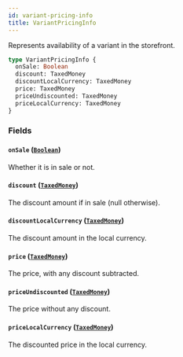 ```yaml
---
id: variant-pricing-info
title: VariantPricingInfo
---
```


Represents availability of a variant in the storefront.

```graphql
type VariantPricingInfo {
  onSale: Boolean
  discount: TaxedMoney
  discountLocalCurrency: TaxedMoney
  price: TaxedMoney
  priceUndiscounted: TaxedMoney
  priceLocalCurrency: TaxedMoney
}
```

### Fields

#### `onSale` ([`Boolean`](/api-reference/scalars/boolean.mdx))

Whether it is in sale or not.

#### `discount` ([`TaxedMoney`](/api-reference/objects/taxed-money.mdx))

The discount amount if in sale (null otherwise).

#### `discountLocalCurrency` ([`TaxedMoney`](/api-reference/objects/taxed-money.mdx))

The discount amount in the local currency.

#### `price` ([`TaxedMoney`](/api-reference/objects/taxed-money.mdx))

The price, with any discount subtracted.

#### `priceUndiscounted` ([`TaxedMoney`](/api-reference/objects/taxed-money.mdx))

The price without any discount.

#### `priceLocalCurrency` ([`TaxedMoney`](/api-reference/objects/taxed-money.mdx))

The discounted price in the local currency.
